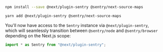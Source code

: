 ```bash {tabTitle:npm}
npm install --save @next/plugin-sentry @sentry/next-source-maps
```

```bash {tabTitle:Yarn}
yarn add @next/plugin-sentry @sentry/next-source-maps
```

You'll now have access to the `Sentry` instance via `@next/plugin-sentry`, which will seamlessly transition between `@sentry/node` and `@sentry/browser` depending on the Next.js scope:

```javascript
import * as Sentry from "@next/plugin-sentry";
```
